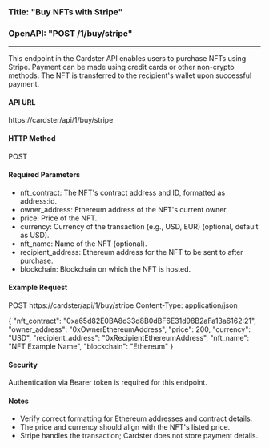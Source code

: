 ### Title: "Buy NFTs with Stripe"

### OpenAPI: "POST /1/buy/stripe"

---

This endpoint in the Cardster API enables users to purchase NFTs using Stripe. Payment can be made using credit cards or other non-crypto methods. The NFT is transferred to the recipient's wallet upon successful payment.

#### API URL

https://cardster/api/1/buy/stripe

#### HTTP Method

POST

#### Required Parameters

- nft_contract: The NFT's contract address and ID, formatted as address:id.
- owner_address: Ethereum address of the NFT's current owner.
- price: Price of the NFT.
- currency: Currency of the transaction (e.g., USD, EUR) (optional, default as USD).
- nft_name: Name of the NFT (optional).
- recipient_address: Ethereum address for the NFT to be sent to after purchase.
- blockchain: Blockchain on which the NFT is hosted.

#### Example Request

POST https://cardster/api/1/buy/stripe
Content-Type: application/json

{
"nft_contract": "0xa65d82E0BA8d33d8B0dBF6E31d98B2aFa13a6162:21",
"owner_address": "0xOwnerEthereumAddress",
"price": 200,
"currency": "USD",
"recipient_address": "0xRecipientEthereumAddress",
"nft_name": "NFT Example Name",
"blockchain": "Ethereum"
}

#### Security

Authentication via Bearer token is required for this endpoint.

#### Notes

- Verify correct formatting for Ethereum addresses and contract details.
- The price and currency should align with the NFT's listed price.
- Stripe handles the transaction; Cardster does not store payment details.
  </CodeBlock>

